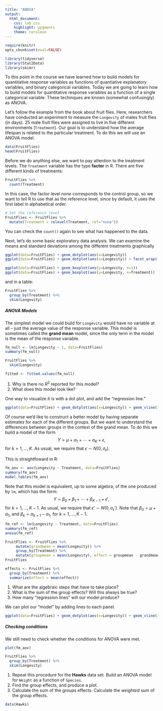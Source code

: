 ```yaml
---
title: "ANOVA"
output:
  html_document:
    css: lab.css
    highlight: pygments
    theme: cerulean
---
```


```r
require(knitr)
opts_chunk$set(eval=FALSE)
```

```r
library(tidyverse)
library(Stat2Data)
library(skimr)
```

To this point in the course we have learned how to build models for quantitative response variables as functions of quantiative explanatory variables, and binary categorical variables. Today we are going to learn how to build models for quantitative response variables as a function of a single categorical variable. These techinques are known (somewhat confusingly) as ANOVA. 

Let's follow the example from the book about fruit flies. Here, researchers have conducted an experiment to measure the `Longevity` of males fruit flies (in days). 25 male fruit flies were assigned to live in five different environments (`Treatment`). Our goal is to understand how the average lifespan is related to the particular treatment. To do this we will use an ANOVA model. 

```r
data(FruitFlies)
head(FruitFlies)
```

Before we do anything else, we want to pay attention to the treatment levels. The `Treatment` variable has the type **factor** in R. There are five different kinds of treatments:

```r
FruitFlies %>%
  count(Treatment)
```

In this case, the factor level *none* corresponds to the control group, so we want to tell R to use that as the reference level, since by default, it uses the first label in alphabetical order. 

```r
# Set the reference level
FruitFlies <- FruitFlies %>%
  mutate(Treatment = relevel(Treatment, ref="none"))
```

You can check the `count()` again to see what has happened to the data. 

Next, let's do some basic exploratory data analysis. We can examine the means and standard deviations among the different treatments graphically

```r
ggplot(data=FruitFlies) + geom_dotplot(aes(x=Longevity))
ggplot(data=FruitFlies) + geom_dotplot(aes(x=Longevity)) + facet_wrap(~Treatment)

ggplot(data=FruitFlies) + geom_boxplot(aes(y=Longevity, x=1))
ggplot(data=FruitFlies) + geom_boxplot(aes(y=Longevity, x=Treatment))
```

and in a table:

```r
FruitFlies %>%
  group_by(Treatment) %>%
  skim(Longevity)
```

##### ANOVA Models

The simplest model we could build for `Longevity` would have no variable at all -- just the average value of the response variable. This model is sometimes called the **grand mean** model, since the only term in the model is the mean of the response variable. 

```r
fm_null <- lm(Longevity ~ 1, data=FruitFlies)
summary(fm_null)

FruitFlies %>%
  skim(Longevity)

fitted <- fitted.values(fm_null)
```

1. Why is there no $R^2$ reported for this model?
2. What does this model look like? 

One way to visualize it is with a dot plot, and add the "regression line." 

```r
ggplot(data=FruitFlies) + geom_dotplot(aes(x=Longevity)) + geom_vline(xintercept = coef(fm_null), color="red")
```

Of course we'd like to construct a better model by having separate estimates for each of the different groups. But we want to understand the differences between groups in the context of the grand mean. To do this we build a model of the form
$$
  Y = \mu + \alpha_1 + \cdots + \alpha_K + \epsilon,
$$
for $k=1,...,K$. As usual, we require that $\epsilon \sim N(0, \sigma_\epsilon)$. 

This is straightfoward in R:

```r
fm_aov <- aov(Longevity ~ Treatment, data=FruitFlies)
summary(fm_aov)
model.tables(fm_aov)
```

Note that this model is equivalent, up to some algebra, of the one produced by `lm`, which has the form:
$$
  Y = \beta_0 + \beta_1 + \cdots + \beta_{K-1} + \epsilon',
$$
for $k=1,...,K-1$. As usual, we require that $\epsilon' \sim N(0, \sigma_\epsilon')$. Note that $\beta_0 = \mu + \alpha_1$, and $\beta_{k} = \alpha_{k+1} - \alpha_1$, for $k = 1,\ldots,K-1$. 

```r
fm_ref <- lm(Longevity ~ Treatment, data=FruitFlies)
summary(fm_ref)
anova(fm_ref)

FruitFlies <- FruitFlies %>%
     mutate(grandmean = mean(Longevity)) %>%
     group_by(Treatment) %>%
     mutate(groupmean = mean(Longevity), effect = groupmean - grandmean) 
FruitFlies

effects <- FruitFlies %>%
  group_by(Treatment) %>%
  summarize(effect = mean(effect))
```

1. What are the algebraic steps that have to take place? 
2. What is the sum of the group effects? Will this always be true?
3. How many "regression lines" will our model produce? 

We can plot our "model" by adding lines to each panel. 
```r
ggplot(data=FruitFlies) + geom_dotplot(aes(x=Longevity)) + geom_vline(xintercept = effects$effect, color="red") + facet_wrap(~Treatment)
```

##### Checking conditions

We still need to check whether the conditions for ANOVA were met. 

```r
plot(fm_aov)

FruitFlies %>%
  group_by(Treatment) %>%
  skim(Longevity)
```

1. Repeat this procedure for the **Hawks** data set. Build an ANOVA model for `Weight` as a function of `Species`. 
2. Find the group effects, and produce a plot. 
3. Calculate the sum of the groups effects. Calculate the *weighted* sum of the group effects. 

```r
data(Hawks)
```


